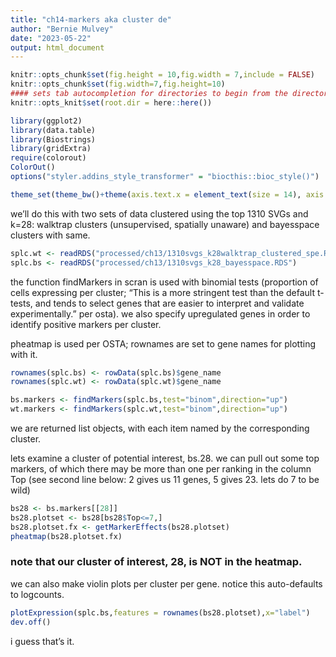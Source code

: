 ```yaml
---
title: "ch14-markers aka cluster de"
author: "Bernie Mulvey"
date: "2023-05-22"
output: html_document
---
```


```r
knitr::opts_chunk$set(fig.height = 10,fig.width = 7,include = FALSE)
knitr::opts_chunk$set(fig.width=7,fig.height=10)
#### sets tab autocompletion for directories to begin from the directory containing the .Rproj session, instead of the script's directory if different
knitr::opts_knit$set(root.dir = here::here())

library(ggplot2)
library(data.table)
library(Biostrings)
library(gridExtra)
require(colorout)
ColorOut()
options("styler.addins_style_transformer" = "biocthis::bioc_style()")

theme_set(theme_bw()+theme(axis.text.x = element_text(size = 14), axis.title.x = element_text(size = 16), axis.text.y = element_text(size = 14), axis.title.y = element_text(size =16), plot.title = element_text(size = 20,hjust=0.5), strip.text = element_text(size=18), legend.text = element_text(size=10), legend.title = element_text(size=11,hjust=0.5)))
```

we'll do this with two sets of data clustered using the top 1310 SVGs and k=28: walktrap clusters (unsupervised, spatially unaware) and bayesspace clusters with same.

```r
splc.wt <- readRDS("processed/ch13/1310svgs_k28walktrap_clustered_spe.RDS")
splc.bs <- readRDS("processed/ch13/1310svgs_k28_bayesspace.RDS")
```

the function findMarkers in scran is used with binomial tests (proportion of cells expressing per cluster; "This is a more stringent test than the default t-tests, and tends to select genes that are easier to interpret and validate experimentally." per osta). we also specify upregulated genes in order to identify positive markers per cluster.

pheatmap is used per OSTA; rownames are set to gene names for plotting with it.

```r
rownames(splc.bs) <- rowData(splc.bs)$gene_name
rownames(splc.wt) <- rowData(splc.wt)$gene_name

bs.markers <- findMarkers(splc.bs,test="binom",direction="up")
wt.markers <- findMarkers(splc.wt,test="binom",direction="up")

```

we are returned list objects, with each item named by the corresponding cluster.

lets examine a cluster of potential interest, bs.28.
we can pull out some top markers, of which there may be more than one per ranking in the column Top (see second line below: 2 gives us 11 genes, 5 gives 23. lets do 7 to be wild)
```r
bs28 <- bs.markers[[28]]
bs28.plotset <- bs28[bs28$Top<=7,]
bs28.plotset.fx <- getMarkerEffects(bs28.plotset)
pheatmap(bs28.plotset.fx)
```

### note that our cluster of interest, 28, is NOT in the heatmap.

we can also make violin plots per cluster per gene. notice this auto-defaults to logcounts.
```r
plotExpression(splc.bs,features = rownames(bs28.plotset),x="label")
dev.off()
```

i guess that's it.
